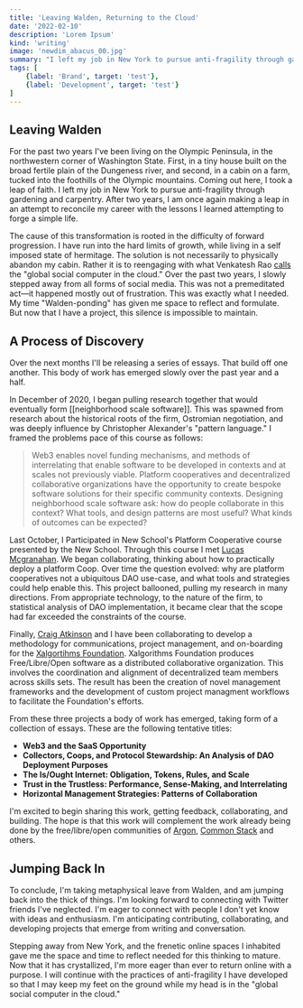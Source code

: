 ```yaml
---
title: 'Leaving Walden, Returning to the Cloud'
date: '2022-02-10'
description: 'Lorem Ipsum'
kind: 'writing'
image: 'newdim_abacus_00.jpg'
summary: "I left my job in New York to pursue anti-fragility through gardening and carpentry. After two years, I am once again making a leap in an attempt to reconcile my career with the lessons I learned attempting to forge a simple life."
tags: [
    {label: 'Brand', target: 'test'},
    {label: 'Development', target: 'test'}
]
---
```


## Leaving Walden 

For the past two years I've been living on the Olympic Peninsula, in the northwestern corner of Washington State. First, in a tiny house built on the broad fertile plain of the Dungeness river, and second, in a cabin on a farm, tucked into the foothills of the Olympic mountains. Coming out here, I took a leap of faith. I left my job in New York to pursue anti-fragility through gardening and carpentry. After two years, I am once again making a leap in an attempt to reconcile my career with the lessons I learned attempting to forge a simple life. 

The cause of this transformation is rooted in the difficulty of forward progression. I have run into the hard limits of growth, while living in a self imposed state of hermitage. The solution is not necessarily to physically abandon my cabin. Rather it is to reengaging with what Venkatesh Rao [calls](https://studio.ribbonfarm.com/p/against-waldenponding?utm_source=url) the "global social computer in the cloud." Over the past two years, I slowly stepped away from all forms of social media. This was not a premeditated act—it happened mostly out of frustration. This was exactly what I needed.  My time "Walden-ponding" has given me space to reflect and formulate. But now that I have a project, this silence is impossible to maintain.

## 
## A Process of Discovery

Over the next months I'll be releasing a series of essays. That build off one another. This body of work has emerged slowly over the past year and a half.  

In December of 2020, I began pulling research together that would eventually form [[neighborhood scale software]]. This was spawned from research about the historical roots of the firm, Ostromian negotiation, and was deeply influence by Christopher Alexander's "pattern language." I framed the problems pace of this course as follows: 

> Web3 enables novel funding mechanisms, and methods of interrelating that enable software to be developed in contexts and at scales not previously viable. Platform cooperatives and decentralized collaborative organizations have the opportunity to create bespoke software solutions for their specific community contexts. Designing neighborhood scale software ask: how do people collaborate in this context? What tools, and design patterns are most useful? What kinds of outcomes can be expected?

Last October, I Participated in New School's Platform Cooperative course presented by the New School. Through this course I met [Lucas Mcgranahan](https://www.linkedin.com/in/lucasmcgranahan/). We began collaborating, thinking about how to practically deploy a platform Coop. Over time the question evolved: why are platform cooperatives not a ubiquitous DAO use-case, and what tools and strategies could help enable this. This project ballooned, pulling my research in many directions. From appropriate technology, to the nature of the firm, to statistical analysis of DAO implementation, it became clear that the scope had far exceeded the constraints of the course. 

Finally, [Craig Atkinson](https://www.linkedin.com/in/craigaatkinson/) and I have been collaborating to develop a methodology for communications, project management, and on-boarding for the [Xalgortihms Foundation](https://xalgorithms.org). Xalgorithms Foundation produces Free/Libre/Open software as a distributed collaborative organization. This involves the coordination and alignment of decentralized team members across skills sets. The result has been the creation of novel management frameworks and the development of custom project managment workflows to facilitate the Foundation's efforts. 

From these three projects a body of work has emerged, taking form of a collection of essays. These are the following tentative titles:

- **Web3 and the SaaS Opportunity**
- **Collectors, Coops, and Protocol Stewardship: An Analysis of DAO Deployment Purposes**
- **The Is/Ought Internet: Obligation, Tokens, Rules, and Scale**
- **Trust in the Trustless: Performance, Sense-Making, and Interrelating**
- **Horizontal Management Strategies: Patterns of Collaboration**

I'm excited to begin sharing this work, getting feedback, collaborating, and building. The hope is that this work will complement the work already being done by the free/libre/open communities of [Argon](https://aragon.io), [Common Stack](https://commonstack.org) and others.

## Jumping Back In

To conclude, I'm taking metaphysical leave from Walden, and am jumping back into the thick of things. I'm looking forward to connecting with Twitter friends I've neglected. I'm eager to connect with people I don't yet know with ideas and enthusiasm. I'm anticipating contributing, collaborating, and developing projects that emerge from writing and conversation.

Stepping away from New York, and the frenetic online spaces I inhabited gave me the space and time to reflect needed for this thinking to mature. Now that it has crystallized, I'm more eager than ever to return online with a purpose. I will continue with the practices of anti-fragility I have developed so that I may keep my feet on the ground while my head is in the "global social computer in the cloud."



